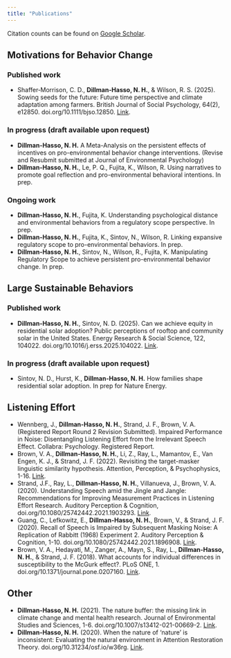 ```yaml
---
title: "Publications"
---
```

Citation counts can be found on [Google Scholar](https://scholar.google.com/citations?user=xxDtDtwAAAAJ&hl=en).

## Motivations for Behavior Change
### Published work
- Shaffer‐Morrison, C. D., **Dillman‐Hasso, N. H.**, & Wilson, R. S. (2025). Sowing seeds for the future: Future time perspective and climate adaptation among farmers. British Journal of Social Psychology, 64(2), e12850. doi.org/10.1111/bjso.12850. [Link](https://doi.org/10.1111/bjso.12850).

### In progress (draft available upon request)
- **Dillman-Hasso, N. H.** A Meta-Analysis on the persistent effects of incentives on pro-environmental behavior change interventions. (Revise and Resubmit submitted at Journal of Environmental Psychology)
- **Dillman-Hasso, N. H.**, Le, P. Q., Fujita, K., Wilson, R. Using narratives to promote goal reflection and pro-environmental behavioral intentions. In prep.

### Ongoing work
- **Dillman-Hasso, N. H.**, Fujita, K. Understanding psychological distance and environmental behaviors from a regulatory scope perspective. In prep.
- **Dillman-Hasso, N. H.**, Fujita, K., Sintov, N., Wilson, R. Linking expansive regulatory scope to pro-environmental behaviors. In prep.
- **Dillman-Hasso, N. H.**, Sintov, N., Wilson, R., Fujita, K. Manipulating Regulatory Scope to achieve persistent pro-environmental behavior change. In prep.

## Large Sustainable Behaviors
### Published work
- **Dillman-Hasso, N. H.**, Sintov, N. D. (2025). Can we achieve equity in residential solar adoption? Public perceptions of rooftop and community solar in the United States. Energy Research & Social Science, 122, 104022. doi.org/10.1016/j.erss.2025.104022. [Link](https://doi.org/10.1016/j.erss.2025.104022).

### In progress (draft available upon request)
- Sintov, N. D., Hurst, K., **Dillman-Hasso, N. H.** How families shape residential solar adoption. In prep for Nature Energy.

## Listening Effort
- Wennberg, J., **Dillman-Hasso, N. H.**, Strand, J. F., Brown, V. A. (Registered Report Round 2 Revision Submitted). Impaired Performance in Noise: Disentangling Listening Effort from the Irrelevant Speech Effect. Collabra: Psychology. Registered Report.
- Brown, V. A., **Dillman-Hasso, N. H.**, Li, Z., Ray, L., Mamantov, E., Van Engen, K. J., & Strand, J. F. (2022). Revisiting the target-masker linguistic similarity hypothesis. Attention, Perception, & Psychophysics, 1-16. [Link](https://doi.org/10.3758/s13414-022-02486-3).
- Strand, J.F., Ray, L., **Dillman-Hasso, N. H.**, Villanueva, J., Brown, V. A. (2020). Understanding Speech amid the Jingle and Jangle: Recommendations for Improving Measurement Practices in Listening Effort Research. Auditory Perception & Cognition, doi.org/10.1080/25742442.2021.1903293. [Link](https://doi.org/10.1080/25742442.2021.1903293).
- Guang, C., Lefkowitz, E., **Dillman-Hasso, N. H.**, Brown, V., & Strand, J. F. (2020). Recall of Speech is Impaired by Subsequent Masking Noise: A Replication of Rabbitt (1968) Experiment 2. Auditory Perception & Cognition, 1-10. doi.org/10.1080/25742442.2021.1896908. [Link](https://doi.org/10.1080/25742442.2021.1896908).
- Brown, V. A., Hedayati, M., Zanger, A., Mayn, S., Ray, L., **Dillman-Hasso, N. H.**, & Strand, J. F. (2018). What accounts for individual differences in susceptibility to the McGurk effect?. PLoS ONE, 1. doi.org/10.1371/journal.pone.0207160. [Link](https://doi.org/10.1371/journal.pone.0207160).

## Other
- **Dillman-Hasso, N. H.** (2021). The nature buffer: the missing link in climate change and mental health research. Journal of Environmental Studies and Sciences, 1-6. doi.org/10.1007/s13412-021-00669-2. [Link](https://doi.org/10.1007/s13412-021-00669-2).
- **Dillman-Hasso, N. H.** (2020). When the nature of ‘nature’ is inconsistent: Evaluating the natural environment in Attention Restoration Theory. doi.org/10.31234/osf.io/w36rg. [Link](https://doi.org/10.31234/osf.io/w36rg).